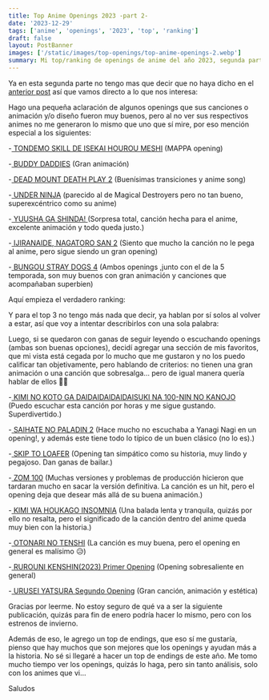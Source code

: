 ```yaml
---
title: Top Anime Openings 2023 -part 2-
date: '2023-12-29'
tags: ['anime', 'openings', '2023', 'top', 'ranking']
draft: false
layout: PostBanner
images: ['/static/images/top-openings/top-anime-openings-2.webp']
summary: Mi top/ranking de openings de anime del año 2023, segunda parte.
---
```


Ya en esta segunda parte no tengo mas que decir que no haya dicho en el [anterior post](/blog/top-openings-part1)
así que vamos directo a lo que nos interesa:

Hago una pequeña aclaración de algunos openings que sus canciones o animación y/o diseño fueron muy buenos, pero al no ver sus respectivos animes no me generaron lo mismo
que uno que sí mire, por eso mención especial a los siguientes:

-<a 
  target="_blank"
  rel="noopener noreferrer"
  href="https://youtu.be/niqQbJFpBSE?si=5NNRKGI3UjBPmp3d">
TONDEMO SKILL DE ISEKAI HOUROU MESHI</a> (MAPPA opening)

-<a 
  target="_blank"
  rel="noopener noreferrer"
  href="https://youtu.be/-7PplA_ykNk?si=cPfxpqlfXxbPBuuN">
BUDDY DADDIES</a> (Gran animación)

-<a 
  target="_blank"
  rel="noopener noreferrer"
  href="https://youtu.be/-Yj-BxjG7SM?si=i8RrBAvmgvuZ-ofV">
DEAD MOUNT DEATH PLAY 2</a> (Buenísimas transiciones y anime song)

-<a 
  target="_blank"
  rel="noopener noreferrer"
  href="https://youtu.be/1O5bALsN2uY?si=kH-mwrkoRHSEy7Sx">
UNDER NINJA</a> (parecido al de Magical Destroyers pero no tan bueno, superexcéntrico como su anime)

-<a 
  target="_blank"
  rel="noopener noreferrer"
  href="https://youtu.be/z1VBlur77cI?si=XfephKSfp-OIh7vc">
YUUSHA GA SHINDA! </a> (Sorpresa total, canción hecha para el anime, excelente animación y todo queda justo.)

-<a 
  target="_blank"
  rel="noopener noreferrer"
  href="https://youtu.be/rEES3mGMJSE?si=2X3olZrCtomAKFA7">
IJIRANAIDE, NAGATORO SAN 2</a> (Siento que mucho la canción no le pega al anime, pero sigue siendo un gran opening)

-<a 
  target="_blank"
  rel="noopener noreferrer"
  href="https://youtu.be/6ClqwfrCM2s?si=PRah71P2agqv9gsL">
BUNGOU STRAY DOGS 4</a> (Ambos openings ,junto con el de la 5 temporada, son muy buenos con gran animación y canciones que acompañaban superbien)

Aquí empieza el verdadero ranking:

<NormalOpeningCard
  number={10}
  name="KUSURIYA NO HITORIGOTO"
  description="Realmente no sé cómo calificar este opening. La canción es muy buena (queda muy bien con el anime), pero como su animación, que no deja de ser muy buena, no muestra mucho, imaginé que estaría bien en este puesto."
  song="Hana ni Natte"
  artist="Ryokuoushoku Shakai"
  url="https://www.youtube.com/embed/z9JZB08qy44?si=Ok25d2PLcZ1N2qx4"
  color
/>

<NormalOpeningCard
  number={9}
  name="SHY"
  description="Es tan bueno que no me vi el anime, pero su opening me dio infinitas ganas de mirarlo. Muy buenas transiciones, los colores y la historia que se ve."
  song="Shiny Girl"
  artist="MindaRyn"
  url="https://www.youtube.com/embed/2e_Zo9Jaw2M?si=mZyDi5Ic1YHCXO7H"
/>

<NormalOpeningCard
  number={8}
  name="YAMADA KUN TO LV999 NO KOI WO SURU"
  description="Otro hit de KANA-BOON con un opening de comedia romántica, lindo y con buenas transiciones. Este tema lo sigo escuchando regularmente."
  song="ぐらでーしょん feat. 北澤ゆうほ"
  artist="KANA-BOON"
  url="https://www.youtube.com/embed/bHME-AwOnc4?si=YINckT828kRLuX1B"
  color
/>

<NormalOpeningCard
  number={7}
  name="MAGICAL DESTROYER"
  description="Para mí, la sorpresa de este año en openings, una ambientación y animación que no tienen nada que ver con su anime, presentando una historia superoscura con una canción que mezcla géneros para generar impacto. Buen opening, bizarro pero bien trabajado."
  song="Magical Destroyers"
  artist="Aimi"
  url="https://www.youtube.com/embed/lEOrYZhMsvw?si=qONULMS_seUwLl7m"
/>

<NormalOpeningCard
  number={6}
  name="UNDEAD UNLUCK"
  description="QUEEN BEE, autor del ending de OSHI NO KO, vuelve a sorprender con una gran canción que se me quedó pegada junto con una animación que acompaña con las transiciones y un diseño muy distinto a lo usual. Me encantó."
  song="01"
  artist="Ziyoou-vachi(QUEEN BEE)"
  url="https://www.youtube.com/embed/stzAsF51T_w?si=4kPT37t6n-oZj1zr"
  color
/>

<NormalOpeningCard
  number={5}
  name="JIGOKURAKU"
  description="Vuelve a aparecer en un puesto que sí tiene un poco más de sentido."
  song="WORK"
  artist="Millenium Parade x Sheena Ringo"
  url="https://www.youtube.com/embed/04WuoQMhhxw?si=PVC1Y-pzsgRtv3S-"
/>

<NormalOpeningCard
  number={4}
  name="SCOTT PILGRIM"
  description="Musicalmente, este anime fue tremendo, gran soundtrack realizado por la banda que hizo este opening.  Se me quedó pegado como 2 semanas seguidas, una canción superalegre junto con la excelente animación lo hacen uno de los grandes openings de esta temporada."
  song="bloom"
  artist="NECRY TALKIE"
  url="https://www.youtube.com/embed/QKvNcDaoYpA?si=DbnVNIuNLKY_Y8N9"
  color
/>

Y para el top 3 no tengo más nada que decir, ya hablan por sí solos al volver a estar, así que voy a intentar describirlos con una sola palabra:

<BestOpeningCard
  number={3}
  name="FRIEREN"
  description="Hermoso."
  song="YUUSHA"
  artist="YOASOBI"
  url="https://www.youtube.com/embed/QoGM9hCxr4k?si=ZK7FRajZsJzsXZ0d"
/>

<BestOpeningCard
  number={2}
  name="TENGOKU DAIMAKYO"
  description="Apasionado."
  artist="BiSH"
  url="https://www.youtube.com/embed/GuAcdIqcanA?si=g0A0USaoNCKyy2us"
/>

<BestOpeningCard
  number={1}
  name="OSHI NO KO"
  description="AMOR."
  song="IDOL"
  artist="YOASOBI"
  url="https://www.youtube.com/embed/PgBvV9ofjmA?si=9xk-nAVPD-Gmw8UN"
/>

Luego, si se quedaron con ganas de seguir leyendo o escuchando openings (ambas son buenas opciones), decidí agregar una sección de mis favoritos, que mi vista está cegada por lo mucho que me gustaron y no los puedo calificar tan objetivamente, pero hablando de criterios: no tienen una gran animación o una canción que sobresalga... pero de igual manera quería hablar de ellos 🤣😅

-<a 
  target="_blank"
  rel="noopener noreferrer"
  href="https://youtu.be/cBhaKIqvUrQ?si=paJW3PSwnjx76nuK">
KIMI NO KOTO GA DAIDAIDAIDAIDAISUKI NA 100-NIN NO KANOJO</a> (Puedo escuchar esta canción por horas y me sigue gustando. Superdivertido.)

-<a 
  target="_blank"
  rel="noopener noreferrer"
  href="https://youtu.be/V1jhJrx1l24?si=psMMgviZQ1BZ_wky">
SAIHATE NO PALADIN 2</a> (Hace mucho no escuchaba a Yanagi Nagi en un opening!, y además este tiene todo lo típico de un buen clásico (no lo es).)

-<a 
  target="_blank"
  rel="noopener noreferrer"
  href="https://youtu.be/PJirQlsWemk?si=cU8NP0AO7ZChKnfi">
SKIP TO LOAFER</a> (Opening tan simpático como su historia, muy lindo y pegajoso. Dan ganas de bailar.)

-<a 
  target="_blank"
  rel="noopener noreferrer"
  href="https://youtu.be/Tt4_enX63K0?si=WRyPZrk_BKpk7Ra1">
ZOM 100</a> (Muchas versiones y problemas de producción hicieron que tardaran mucho en sacar la versión definitiva. La canción es un hit, pero el opening deja que desear más allá de su buena animación.)

-<a 
  target="_blank"
  rel="noopener noreferrer"
  href="https://youtu.be/j0dQmivkJTw?si=LWa-2RsRRpf--IRY">
KIMI WA HOUKAGO INSOMNIA</a> (Una balada lenta y tranquila, quizás por ello no resalta, pero el significado de la canción dentro del anime queda muy bien con la historia.)

-<a 
  target="_blank"
  rel="noopener noreferrer"
  href="https://youtu.be/G7v3T5pDj-M?si=z6r3Jk_ezvdBakhl">
OTONARI NO TENSHI</a> (La canción es muy buena, pero el opening en general es malísimo 😥)

-<a 
  target="_blank"
  rel="noopener noreferrer"
  href="https://youtu.be/vAKBZeQklQw?si=xPUF4u55LErQeeQr">
RUROUNI KENSHIN(2023) Primer Opening</a> (Opening sobresaliente en general)

-<a 
  target="_blank"
  rel="noopener noreferrer"
  href="https://youtu.be/stb-BpPpJ7U?si=saJXqY5MaNgiXwVP">
URUSEI YATSURA Segundo Opening</a> (Gran canción, animación y estética)

Gracias por leerme. No estoy seguro de qué va a ser la siguiente publicación, quizás para fin de enero podría hacer lo mismo, pero con los estrenos de invierno.

Además de eso, le agrego un top de endings, que eso sí me gustaría, pienso que hay muchos que son mejores que los openings y ayudan más a la historia.
No sé si llegaré a hacer un top de endings de este año. Me tomo mucho tiempo ver los openings, quizás lo haga, pero sin tanto análisis, solo con los animes que vi...

Saludos
